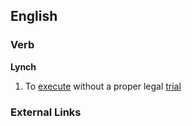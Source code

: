 ==English==

===Verb===

'''Lynch'''

#To [[execute]] without a proper legal [[trial]]

===External Links===